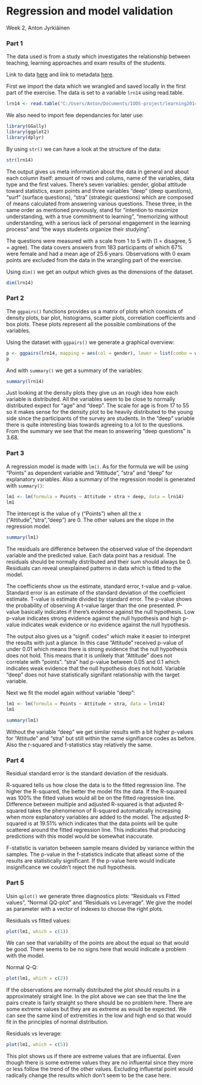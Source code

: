 
# Regression and model validation
Week 2, 
Anton Jyrkiäinen

### Part 1

The data used is from a study which investigates the relationship between teaching, learning approaches and exam results of the students.

Link to data [here](http://www.helsinki.fi/~kvehkala/JYTmooc/JYTOPKYS3-data.txt) and link to metadata
[here](http://www.helsinki.fi/~kvehkala/JYTmooc/JYTOPKYS2-meta.txt).

First we import the data which we wrangled and saved locally in the first part of the exercise. The data is set to a variable ```lrn14``` using read.table. 

```r
lrn14 <- read.table("C:/Users/Anton/Documents/IODS-project/learning2014.txt")
```

We also need to import few dependancies for later use:
```r
library(GGally)
library(ggplot2)
library(dplyr)
```

By using ```str()``` we can have a look at the structure of the data:

```r
str(lrn14)
```

The output gives us meta information about the data in general and about each column itself: amount of rows and colums, name of the variables, data type and the first values. There's seven variables: gender, global attitude toward statistics, exam points and three variables "deep" (deep questions), "surf" (surface questions), "stra" (strategic questions) which are composed of means calculated from answering various questions. These three, in the same order as mentioned previously, stand for "intention to maximize understanding, with a true commitment to learning", "memorizing without understanding, with a serious lack of personal engagement in the learning process" and "the ways students organize their studying".

The questions were measured with a scale from 1 to 5 with (1 = disagree, 5 = agree). The data covers answers from 183 participants of which 67% were female and had a mean age of 25.6 years. Observations with 0 exam points are excluded from the data in the wrangling part of the exercise.

Using ```dim()``` we get an output which gives as the dimensions of the dataset.
```r
dim(lrn14)
```

### Part 2

The ```ggpairs()``` functions provides us a matrix of plots which consists of density plots, bar plot, histograms, scatter plots, correlation coefficients and box plots. These plots represent all the possible combinations of the variables.

Using the dataset with ```ggpairs()``` we generate a graphical overview:

```r
p <- ggpairs(lrn14, mapping = aes(col = gender), lower = list(combo = wrap("facethist", bins = 20)))
p
```


And with ```summary()``` we get a summary of the variables:

```r
summary(lrn14)
```

Just looking at the density plots they give us an rough idea how each variable is distributed. All the variables seem to be close to normally distributed expect for "age" and "deep". The scale for age is from 17 to 55 so it makes sense for the density plot to be heavily distributed to the young side since the participants of the survey are students. In the "deep" variable there is quite interesting bias towards agreeing to a lot to the questions. From the summary we see that the mean to answering "deep questions" is 3.68.

### Part 3

A regression model is made with ```lm()```. As for the formula we will be using "Points" as dependent variable and "Attitude", "stra" and "deep" for explanatory variables. Also a summary of the regression model is generated with ```summary()```:

```r
lm1 <- lm(formula = Points ~ Attitude + stra + deep, data = lrn14)
lm1
```

The intercept is the value of y ("Points") when all the x ("Attitude","stra","deep") are 0. The other values are the slope in the regression model.

```r
summary(lm1)
```

The residuals are difference between the observed value of the dependant variable and the predicted value. Each data point has a residual. The residuals should be normally distributed and their sum should always be 0. Residuals can reveal unexplained patterns in data which is fitted to the model.

The coefficients show us the estimate, standard error, t-value and p-value. Standard error is an estimate of the standard deviation of the coefficient estimate. T-value is estimate divided by standard error. The p-value shows the probability of observing A t-value larger than the one presented. P-value basically indicates if there's evidence against the null hypothesis. Low p-value
indicates strong evidence against the null hypothesis and high p-value indicates weak evidence or no evidence against the null hypothesis.

The output also gives us a "signif. codes" which make it easier to interpret the results with just a glance. In this case "Attitude" received p-value of under 0.01 which means there is strong evidence that the null hypothesis does not hold. This means that it is unlikely that "Attitude" does not correlate with "points". "stra" had p-value between 0.05 and 0.1 which indicates weak evidence that the null hypothesis does not hold. Variable "deep" does not have statistically signifant relationship with the target variable.

Next we fit the model again without variable "deep":

```r
lm1 <- lm(formula = Points ~ Attitude + stra, data = lrn14)
lm1
```

```r
summary(lm1)
```

Without the variable "deep" we get similar results with a bit higher p-values for "Attitude" and "stra" but still within the same signifiance codes as before. Also the r-squared and f-statistics stay relatively the same.

### Part 4

Residual standard error is the standard deviation of the residuals.

R-squared tells us how close the data is to the fitted regression line. The higher the R-squared, the better the model fits the data. If the R-squared was 100% the fitted values would all be on the fitted regression line. Difference between multiple and adjusted R-squared is that adjusted R-squared takes the phenomenon of R-squared automatically increasing when more explanatory variables are added to the model. The adjusted R-squared is at 19.51% which indicates that the data points will be quite scattered around the fitted regression line. This indicates that producing predictions with this model would be somewhat inaccurate. 

F-statistic is variaton between sample means divided by variance within the samples. The p-value in the f-statistics indicate that atleast some of the results are statistically significant. If the p-value here would indicate insignificance we couldn't reject the null hypothesis.

### Part 5

Usin ```qplot()``` we generate three diagnostics plots: "Residuals vs Fitted values", "Normal QQ-plot" and "Residuals vs Leverage". We give the model as parameter with a vector of indexes
to choose the right plots.

Residuals vs fitted values:

```r
plot(lm1, which = c(1))
```

We can see that variability of the points are about the equal so that would be good. There seems to be no signs here that would indicate a problem with the model.

Normal Q-Q:

```r
plot(lm1, which = c(2))
```

If the observations are normally distributed the plot should results in a approximately straight line. In the plot above we can see that the line the pairs create is fairly straight so there should be no problem here. There are some extreme values but they are as extreme as would be expected. We can see the same kind of extremities in the low and high end so that would fit in the principles of normal distribution.

Residuals vs leverage:

```r
plot(lm1, which = c(5))
```

This plot shows us if there are extreme values that are influental. Even though there is some extreme values they are no influental since they more or less follow the trend of the other values. Excluding influental point would radically change the results which don't seem to be the case here.